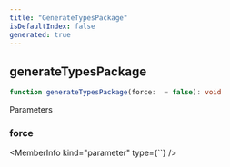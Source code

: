 ```yaml
---
title: "GenerateTypesPackage"
isDefaultIndex: false
generated: true
---
```



<!-- This file was generated from the CommandKit source. Do not modify. Instead, re-run the "docgen" script -->


## generateTypesPackage

<GenerationInfo sourceFile="packages/commandkit/src/utils/types-package.ts" sourceLine="6" packageName="commandkit" />



```ts title="Signature"
function generateTypesPackage(force:  = false): void
```
Parameters

### force

<MemberInfo kind="parameter" type={``} />

